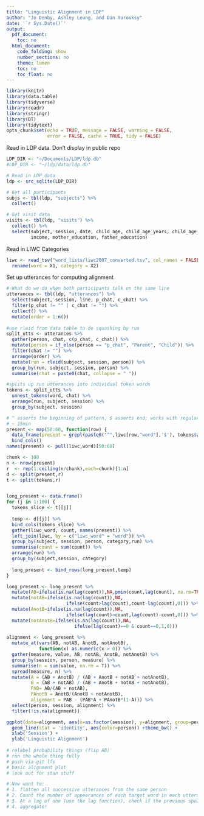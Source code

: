 ```yaml
---
title: "Linguistic Alignment in LDP"
author: "Jo Denby, Ashley Leung, and Dan Yurovksy"
date: '`r Sys.Date()`'
output:
  pdf_document:
    toc: no
  html_document:
    code_folding: show
    number_sections: no
    theme: lumen
    toc: no
    toc_float: no
---
```


```r
library(knitr)
library(data.table)
library(tidyverse)
library(readr)
library(stringr)
library(DT)
library(tidytext)
opts_chunk$set(echo = TRUE, message = FALSE, warning = FALSE, 
               error = FALSE, cache = TRUE, tidy = FALSE)
```


Read in LDP data. Don't display in public repo
```r
LDP_DIR <- "~/Documents/LDP/ldp.db"
#LDP_DIR <- "~/ldp/data/ldp.db"

# Read in LDP data
ldp <- src_sqlite(LDP_DIR)

# Get all participants
subjs <- tbl(ldp, "subjects") %>%
  collect()

# Get visit data
visits <- tbl(ldp, "visits") %>%
  collect() %>%
  select(subject, session, date, child_age, child_age_years, child_age_months,
         income, mother_education, father_education)
```

Read in LIWC Categories
```r
liwc <- read_tsv("word_lists/liwc2007_converted.tsv", col_names = FALSE) %>%
  rename(word = X1, category = X2)
```

Set up utterances for computing alignment
```r
# What do we do when both participants talk on the same line
utterances <- tbl(ldp, "utterances") %>%
  select(subject, session, line, p_chat, c_chat) %>%
  filter(p_chat != "" | c_chat != "") %>%
  collect() %>%
  mutate(order = 1:n())
  
#use rleid from data table to do squashing by run
split_utts <- utterances %>%
  gather(person, chat, c(p_chat, c_chat)) %>%
  mutate(person = if_else(person == "p_chat", "Parent", "Child")) %>%
  filter(chat != "") %>%
  arrange(order) %>%
  mutate(run = rleid(subject, session, person)) %>%
  group_by(run, subject, session, person) %>%
  summarise(chat = paste0(chat, collapse = " ")) 

#splits up run utterances into individual token words
tokens <- split_utts %>%
  unnest_tokens(word, chat) %>%
  arrange(run, subject, session) %>%
  group_by(subject, session)

# ^ asserts the beginning of pattern, $ asserts end; works with regular expressions as well
# ~ 15min
present <- map(50:60, function(row) {
  data_frame(present = grepl(paste0("^",liwc[row,"word"],'$'), tokens$word,ignore.case = TRUE))}) %>%
  bind_cols()
names(present) <- pull(liwc,word)[50:60]

chunk <- 100
n <- nrow(present)
r  <- rep(1:ceiling(n/chunk),each=chunk)[1:n]
d <- split(present,r)
t <- split(tokens,r)


long_present <- data.frame()
for (j in 1:100) {
  tokens_slice <- t[[j]]
  
  temp <- d[[j]] %>%
  bind_cols(tokens_slice) %>%
  gather(liwc_word, count, names(present)) %>%
  left_join(liwc, by = c("liwc_word" = "word")) %>%
  group_by(subject, session, person, category,run) %>%
  summarise(count = sum(count)) %>%
  arrange(run) %>%
  group_by(subject,session, category)
    
  long_present <- bind_rows(long_present,temp)
}

long_present <- long_present %>%
  mutate(AB=ifelse(is.na(lag(count)),NA,pmin(count,lag(count), na.rm=TRUE))) %>%
  mutate(notAB=ifelse(is.na(lag(count)),NA,
                      ifelse(count>lag(count),count-lag(count),0))) %>%
  mutate(AnotB=ifelse(is.na(lag(count)),NA,
                      ifelse(lag(count)>count,lag(count)-count,0))) %>%
  mutate(notAnotB=ifelse(is.na(lag(count)),NA,
                         ifelse(lag(count)==0 & count==0,1,0)))
  
alignment <- long_present %>% 
  mutate_at(vars(AB, notAB, AnotB, notAnotB),  
            function(x) as.numeric(x > 0)) %>% 
  gather(measure, value, AB, notAB, AnotB, notAnotB) %>% 
  group_by(session, person, measure) %>% 
  summarise(n = sum(value, na.rm = T)) %>%  
  spread(measure, n) %>% 
  mutate(A = (AB + AnotB) / (AB + AnotB + notAB + notAnotB), 
         B = (AB + notAB) / (AB + AnotB + notAB + notAnotB), 
         PAB= AB/(AB + notAB), 
         PAnotB = AnotB/(AnotB + notAnotB), 
         alignment = PAB - (PAB*A + PAnotB*(1-A))) %>% 
  select(person, session, alignment) %>% 
  filter(!is.na(alignment))

ggplot(data=alignment, aes(x=as.factor(session), y=alignment, group=person)) +
  geom_line(stat = 'identity', aes(color=person)) +theme_bw() +
  xlab('Session') +
  ylab('Linguistic Alignment')
   
# relabel probability things (flip AB)
# run the whole thing fully 
# push via git lfs
# basic alignment plot
# look out for stan stuff

# Now want to:
# 1. flatten all successive utterances from the same person
# 2. Count the number of appearances of each target word in each utterances
# 3. At a lag of one (use the lag function), check if the previous speaker's utterance contained each word
# 4. aggregate!
```

